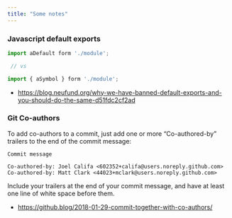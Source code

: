```yaml
---
title: "Some notes"
---
```


### Javascript default exports

```javascript
import aDefault form './module';

 // vs

import { aSymbol } form './module';
```

- https://blog.neufund.org/why-we-have-banned-default-exports-and-you-should-do-the-same-d51fdc2cf2ad


### Git Co-authors

To add co-authors to a commit, just add one or more “Co-authored-by” trailers to the end of the commit message:

```
Commit message

Co-authored-by: Joel Califa <602352+califa@users.noreply.github.com>
Co-authored-by: Matt Clark <44023+mclark@users.noreply.github.com>
```

Include your trailers at the end of your commit message, and have at least one line of white space before them.


- https://github.blog/2018-01-29-commit-together-with-co-authors/